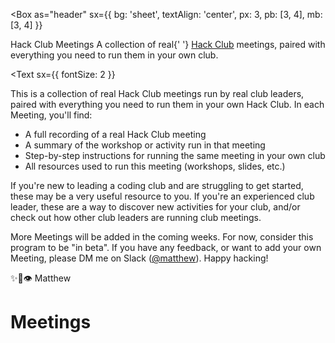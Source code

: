 
<Box
  as="header"
  sx={{
    bg: 'sheet',
    textAlign: 'center',
    px: 3,
    pb: [3, 4],
    mb: [3, 4]
  }}
>
  <Heading as="h1" variant="title" color="primary" mb={2}>
    Hack Club Meetings
  </Heading>
  <Container variant="copy">
    <Heading
      as="h2"
      variant="subtitle"
      sx={{ mt: 3, color: 'text' }}
    >
      A collection of real{' '}
      <A href="https://hackclub.com/">Hack Club</A> meetings, paired with everything you need to run them in your own club.
    </Heading>
  </Container>
</Box>

<Container>

<Text
  sx={{
    fontSize: 2
  }}
>

This is a collection of real Hack Club meetings run by real club leaders, paired with everything you need to run them in your own Hack Club. In each Meeting, you'll find:

- A full recording of a real Hack Club meeting
- A summary of the workshop or activity run in that meeting
- Step-by-step instructions for running the same meeting in your own club
- All resources used to run this meeting (workshops, slides, etc.)

If you're new to leading a coding club and are struggling to get started, these may be a very useful resource to you. If you're an experienced club leader, these are a way to discover new activities for your club, and/or check out how other club leaders are running club meetings.

More Meetings will be added in the coming weeks. For now, consider this program to be "in beta". If you have any feedback, or want to add your own Meeting, please DM me on Slack ([@matthew](https://app.slack.com/client/T0266FRGM/D4R330HD2)). Happy hacking!

✨🚀👁 Matthew

</Text>

# Meetings

<MeetingList />

</Container>

<Footer />
